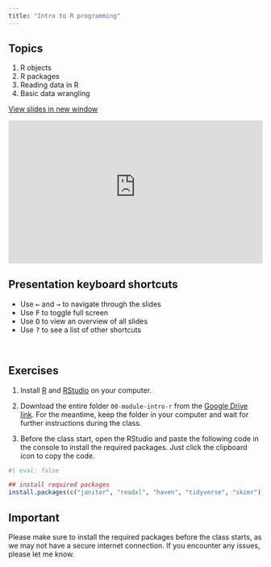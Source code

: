 ```yaml
---
title: "Intro to R programming"
---
```


## Topics

1.  R objects
2.  R packages
3.  Reading data in R
4.  Basic data wrangling

<a href="https://econ147-special-topic.github.io/econ147-lecture/module-intro-r" target="_blank" class="btn-slides">View slides in new window</a>

::: {.box style="padding-bottom:56.25%; position:relative; display:block; width: 100%"}
<iframe width="100%" height="100%" src="https://econ147-special-topic.github.io/econ147-lecture/module-intro-r" frameborder="0" allowfullscreen style="position:absolute; top:0; left: 0">

</iframe>
:::

::: callout-tip
## Presentation keyboard shortcuts

::: text-line-space
<ul>

<li>Use <kbd>←</kbd> and <kbd>→</kbd> to navigate through the slides</li>

<li>Use <kbd>F</kbd> to toggle full screen</li>

<li>Use <kbd>O</kbd> to view an overview of all slides</li>

<li>Use <kbd>?</kbd> to see a list of other shortcuts</li>

</ul>
:::
:::

<br>

## Exercises

1. Install [R](https://cran.r-project.org/bin/windows/base/) and [RStudio](https://posit.co/download/rstudio-desktop/) on your computer.

2. Download the entire folder `00-module-intro-r` from the [Google Drive link](https://drive.google.com/drive/folders/1GEK546pk2n07ji4TuafoyzK-eXTFgjn2?usp=sharing). For the meantime, keep the folder in your computer and wait for further instructions during the class.

3. Before the class start, open the RStudio and paste the following code in the console to install the required packages. Just click the clipboard icon to copy the code.

```r
#| eval: false

## install required packages
install.packages(c("janitor", "readxl", "haven", "tidyverse", "skimr"))
```


:::{.callout-warning}
## Important

Please make sure to install the required packages before the class starts, as we may not have a secure internet connection. If you encounter any issues, please let me know.

:::

